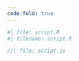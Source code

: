 ```yaml
---
code-fold: true
---
```


```r
#| file: script.R
#| filename: script.R
```

```js
//| file: script.js
```
